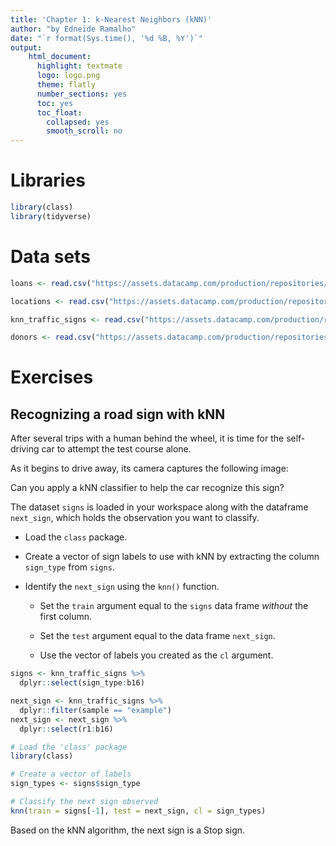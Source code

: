 ```yaml
---
title: 'Chapter 1: k-Nearest Neighbors (kNN)'
author: "by Edneide Ramalho"
date: "`r format(Sys.time(), '%d %B, %Y')`"
output: 
    html_document:
      highlight: textmate
      logo: logo.png
      theme: flatly
      number_sections: yes
      toc: yes
      toc_float:
        collapsed: yes
        smooth_scroll: no
---
```


# Libraries

```r
library(class)
library(tidyverse)
```

# Data sets

```r
loans <- read.csv("https://assets.datacamp.com/production/repositories/718/datasets/7805fceacfb205470c0e8800d4ffc37c6944b30c/loans.csv")

locations <- read.csv("https://assets.datacamp.com/production/repositories/718/datasets/571628c39048df59c40c9dcfba146a2cf7a4a0e3/locations.csv")

knn_traffic_signs <- read.csv("https://assets.datacamp.com/production/repositories/718/datasets/c274ea22cc3d7e12d7bb9fdc9c2bdabe9ab025f4/knn_traffic_signs.csv")

donors <- read.csv("https://assets.datacamp.com/production/repositories/718/datasets/9055dac929e4515286728a2a5dae9f25f0e4eff6/donors.csv")


```

# Exercises

## **Recognizing a road sign with kNN**

After several trips with a human behind the wheel, it is time for the self-driving car to attempt the test course alone.

As it begins to drive away, its camera captures the following image:

Can you apply a kNN classifier to help the car recognize this sign?

The dataset `signs` is loaded in your workspace along with the dataframe `next_sign`, which holds the observation you want to classify.

-   Load the `class` package.

-   Create a vector of sign labels to use with kNN by extracting the column `sign_type` from `signs`.

-   Identify the `next_sign` using the `knn()` function.

    -   Set the `train` argument equal to the `signs` data frame *without* the first column.

    -   Set the `test` argument equal to the data frame `next_sign`.

    -   Use the vector of labels you created as the `cl` argument.

```r
signs <- knn_traffic_signs %>% 
  dplyr::select(sign_type:b16)

next_sign <- knn_traffic_signs %>% 
  dplyr::filter(sample == "example")
next_sign <- next_sign %>% 
  dplyr::select(r1:b16)
```

```r
# Load the 'class' package
library(class)

# Create a vector of labels
sign_types <- signs$sign_type

# Classify the next sign observed
knn(train = signs[-1], test = next_sign, cl = sign_types)
```

Based on the kNN algorithm, the next sign is a Stop sign.
